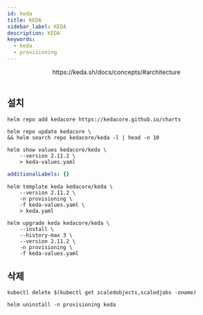```yaml
---
id: keda
title: KEDA
sidebar_label: KEDA
description: KEDA
keywords:
  - keda
  - provisioning
---
```



<center>
	<Image
		img={require('@site/static/img/mlops/mlops/provisioning/keda/architecture.png')}
		width={750}
	/>
</center>
<center>https://keda.sh/docs/concepts/#architecture</center>
<br />

## 설치

```shell
helm repo add kedacore https://kedacore.github.io/charts
```

```shell
helm repo update kedacore \
&& helm search repo kedacore/keda -l | head -n 10
```

```shell
helm show values kedacore/keda \
    --version 2.11.2 \
    > keda-values.yaml
```

```yaml title="keda-values.yaml"
additionalLabels: {}
```

```shell
helm template keda kedacore/keda \
    --version 2.11.2 \
    -n provisioning \
    -f keda-values.yaml \
    > keda.yaml
```

```shell
helm upgrade keda kedacore/keda \
    --install \
    --history-max 3 \
    --version 2.11.2 \
    -n provisioning \
    -f keda-values.yaml
```

## 삭제

```shell
kubectl delete $(kubectl get scaledobjects,scaledjobs -oname)
```

```shell
helm uninstall -n provisioning keda
```
